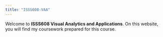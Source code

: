 ```yaml
---
title: "ISSS608-VAA"
---
```


Welcome to **ISSS608 Visual Analytics and Applications**. On this website, you will find my coursework prepared for this course.
